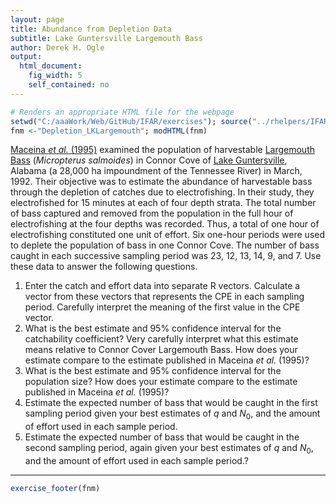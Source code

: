 ```yaml
---
layout: page
title: Abundance from Depletion Data
subtitle: Lake Guntersville Largemouth Bass
author: Derek H. Ogle
output: 
  html_document: 
    fig_width: 5
    self_contained: no
---
```

```r
# Renders an appropriate HTML file for the webpage
setwd("C:/aaaWork/Web/GitHub/IFAR/exercises"); source("../rhelpers/IFARhelpers.R")
fnm <-"Depletion_LKLargemouth"; modHTML(fnm)
```

[Maceina *et al.* (1995)](http://www.tandfonline.com/doi/abs/10.1577/1548-8675%281995%29015%3C0103%3AEHLBAI%3E2.3.CO%3B2) examined the population of harvestable [Largemouth Bass](https://en.wikipedia.org/wiki/Largemouth_bass) (*Micropterus salmoides*) in Connor Cove of [Lake Guntersville](https://en.wikipedia.org/wiki/Guntersville_Lake), Alabama (a 28,000 ha impoundment of the Tennessee River) in March, 1992.  Their objective was to estimate the abundance of harvestable bass through the depletion of catches due to electrofishing.  In their study, they electrofished for 15 minutes at each of four depth strata.  The total number of bass captured and removed from the population in the full hour of electrofishing at the four depths was recorded.  Thus, a total of one hour of electrofishing constituted one unit of effort.  Six one-hour periods were used to deplete the population of bass in one Connor Cove.  The number of bass caught in each successive sampling period was 23, 12, 13, 14, 9, and 7.  Use these data to answer the following questions.

1. Enter the catch and effort data into separate R vectors.  Calculate a vector from these vectors that represents the CPE in each sampling period.  Carefully interpret the meaning of the first value in the CPE vector.
1. What is the best estimate and 95% confidence interval for the catchability coefficient?  Very carefully interpret what this estimate means relative to Connor Cover Largemouth Bass.  How does your estimate compare to the estimate published in Maceina *et al.* (1995)?
1. What is the best estimate and 95% confidence interval for the population size?  How does your estimate compare to the estimate published in Maceina *et al.* (1995)?
1. Estimate the expected number of bass that would be caught in the first sampling period given your best estimates of $q$ and $N_{0}$, and the amount of effort used in each sample period.
1. Estimate the expected number of bass that would be caught in the second sampling period, again given your best estimates of $q$ and $N_{0}$, and the amount of effort used in each sample period.?

---
```r
exercise_footer(fnm)
```
